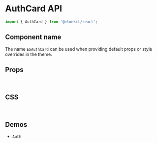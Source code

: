 
<Meta title="Components API/AuthCard" />

# AuthCard API

```js
import { AuthCard } from '@elonkit/react';
```

## Component name

The name `ESAuthCard` can be used when providing default props or style overrides in the theme.

## Props

<TableInterface name="AuthCardProps" variant="props" />

<br />

## CSS

<TableInterface name="AuthCardClasses" variant="css" />

<br />

## Demos

<ul>
  <li>
    <LinkTo kind="components-Auth" story="demo">
      <code>Auth</code>
    </LinkTo>
  </li>
</ul>
